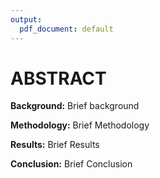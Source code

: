 ```yaml
---
output:
  pdf_document: default
---
```

# ABSTRACT 

**Background:**\newline
Brief background 

**Methodology:** \newline
Brief Methodology  

**Results:**\newline
Brief Results  

**Conclusion:** \newline
Brief Conclusion   